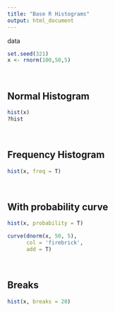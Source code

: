 ```yaml
---
title: "Base R Histograms"
output: html_document
---
```


data
```r
set.seed(321)
x <- rnorm(100,50,5)
```

<br>

## Normal Histogram

```r
hist(x)
?hist
```

<br> 

## Frequency Histogram

```r
hist(x, freq = T)
```

<br>

## With probability curve
```r
hist(x, probability = T)

curve(dnorm(x, 50, 5), 
      col = 'firebrick',
      add = T)
```

<br> 

## Breaks

```r
hist(x, breaks = 20)
```

